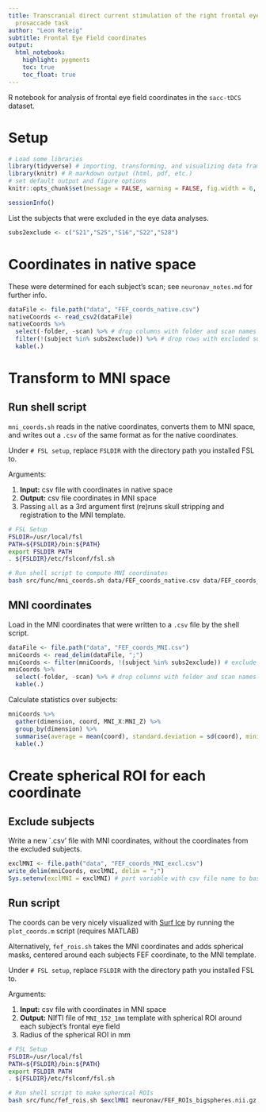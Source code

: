 ```yaml
---
title: Transcranial direct current stimulation of the right frontal eye field in a
  prosaccade task
author: "Leon Reteig"
subtitle: Frontal Eye Field coordinates
output: 
  html_notebook: 
    highlight: pygments
    toc: true
    toc_float: true
---
```


R notebook for analysis of frontal eye field coordinates in the `sacc-tDCS` dataset.

# Setup

```r
# Load some libraries
library(tidyverse) # importing, transforming, and visualizing data frames
library(knitr) # R markdown output (html, pdf, etc.)
# set default output and figure options
knitr::opts_chunk$set(message = FALSE, warning = FALSE, fig.width = 6, fig.asp = 0.618, out.width = "70%", fig.align = "center")

sessionInfo()
```

List the subjects that were excluded in the eye data analyses.

```r
subs2exclude <- c("S21","S25","S16","S22","S28")
```

# Coordinates in native space

These were determined for each subject's scan; see `neuronav_notes.md` for further info.

```r
dataFile <- file.path("data", "FEF_coords_native.csv")
nativeCoords <- read_csv2(dataFile)
nativeCoords %>% 
  select(-folder, -scan) %>% # drop columns with folder and scan names
  filter(!(subject %in% subs2exclude)) %>% # drop rows with excluded subjects
  kable(.)
```

# Transform to MNI space

## Run shell script

`mni_coords.sh` reads in the native coordinates, converts them to MNI space, and writes out a `.csv` of the same format as for the native coordinates.

Under `# FSL setup`, replace `FSLDIR` with the directory path you installed FSL to.

Arguments:

1. __Input:__ csv file with coordinates in native space
2. __Output:__ csv file coordinates in MNI space
3. Passing `all` as a 3rd argument first (re)runs skull stripping and registration to the MNI template.

```bash
# FSL Setup
FSLDIR=/usr/local/fsl
PATH=${FSLDIR}/bin:${PATH}
export FSLDIR PATH
. ${FSLDIR}/etc/fslconf/fsl.sh

# Run shell script to compute MNI coordinates
bash src/func/mni_coords.sh data/FEF_coords_native.csv data/FEF_coords_MNI.csv all
```

## MNI coordinates

Load in the MNI coordinates that were written to a `.csv` file by the shell script.

```r
dataFile <- file.path("data", "FEF_coords_MNI.csv")
mniCoords <- read_delim(dataFile, ";")
mniCoords <- filter(mniCoords, !(subject %in% subs2exclude)) # exclude subjects
mniCoords %>%
  select(-folder, -scan) %>% # drop columns with folder and scan names
  kable(.)
```

Calculate statistics over subjects:

```r
mniCoords %>%
  gather(dimension, coord, MNI_X:MNI_Z) %>%
  group_by(dimension) %>%
  summarise(average = mean(coord), standard.deviation = sd(coord), minimum = min(coord), maximum = max(coord)) %>%
  kable(.)
```

# Create spherical ROI for each coordinate

## Exclude subjects

Write a new `.csv' file with MNI coordinates, without the coordinates from the excluded subjects.

```r
exclMNI <- file.path("data", "FEF_coords_MNI_excl.csv")
write_delim(mniCoords, exclMNI, delim = ";")
Sys.setenv(exclMNI = exclMNI) # port variable with csv file name to bash
```

## Run script

The coords can be very nicely visualized with [Surf Ice](https://www.nitrc.org/projects/surfice/) by running the `plot_coords.m` script (requires MATLAB)

Alternatively, `fef_rois.sh` takes the MNI coordinates and adds spherical masks, centered around each subjects FEF coordinate, to the MNI template.

Under `# FSL setup`, replace `FSLDIR` with the directory path you installed FSL to.

Arguments:

1. __Input:__ csv file with coordinates in MNI space
2. __Output:__ NIfTI file of `MNI_152_1mm` template with spherical ROI around each subject's frontal eye field
3. Radius of the spherical ROI in mm

```bash

# FSL Setup
FSLDIR=/usr/local/fsl
PATH=${FSLDIR}/bin:${PATH}
export FSLDIR PATH
. ${FSLDIR}/etc/fslconf/fsl.sh

# Run shell script to make spherical ROIs
bash src/func/fef_rois.sh $exclMNI neuronav/FEF_ROIs_bigspheres.nii.gz 2
```